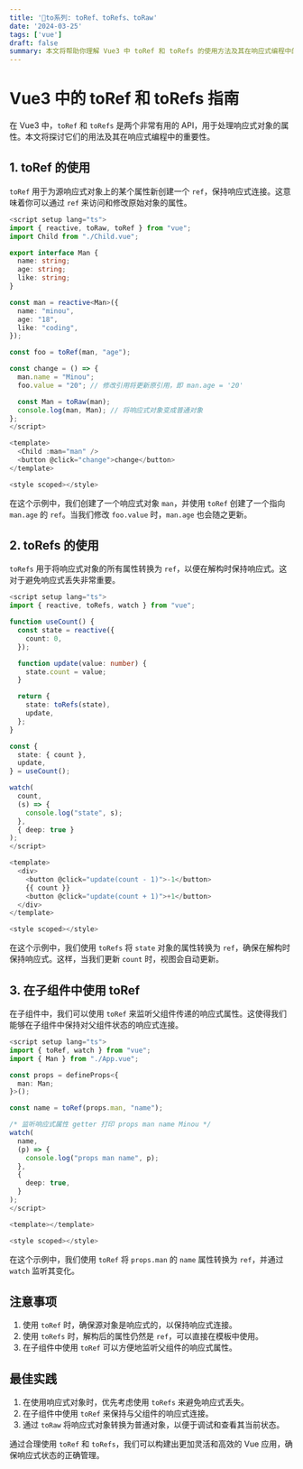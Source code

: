 ```yaml
---
title: '🚀to系列: toRef、toRefs、toRaw'
date: '2024-03-25'
tags: ['vue']
draft: false
summary: 本文将帮助你理解 Vue3 中 toRef 和 toRefs 的使用方法及其在响应式编程中的重要性。
---
```


# Vue3 中的 toRef 和 toRefs 指南

在 Vue3 中，`toRef` 和 `toRefs` 是两个非常有用的 API，用于处理响应式对象的属性。本文将探讨它们的用法及其在响应式编程中的重要性。

## 1. toRef 的使用

`toRef` 用于为源响应式对象上的某个属性新创建一个 `ref`，保持响应式连接。这意味着你可以通过 `ref` 来访问和修改原始对象的属性。

```typescript
<script setup lang="ts">
import { reactive, toRaw, toRef } from "vue";
import Child from "./Child.vue";

export interface Man {
  name: string;
  age: string;
  like: string;
}

const man = reactive<Man>({
  name: "minou",
  age: "18",
  like: "coding",
});

const foo = toRef(man, "age");

const change = () => {
  man.name = "Minou";
  foo.value = "20"; // 修改引用将更新原引用，即 man.age = '20'

  const Man = toRaw(man);
  console.log(man, Man); // 将响应式对象变成普通对象
};
</script>

<template>
  <Child :man="man" />
  <button @click="change">change</button>
</template>

<style scoped></style>
```

在这个示例中，我们创建了一个响应式对象 `man`，并使用 `toRef` 创建了一个指向 `man.age` 的 `ref`。当我们修改 `foo.value` 时，`man.age` 也会随之更新。

## 2. toRefs 的使用

`toRefs` 用于将响应式对象的所有属性转换为 `ref`，以便在解构时保持响应式。这对于避免响应式丢失非常重要。

```typescript
<script setup lang="ts">
import { reactive, toRefs, watch } from "vue";

function useCount() {
  const state = reactive({
    count: 0,
  });

  function update(value: number) {
    state.count = value;
  }

  return {
    state: toRefs(state),
    update,
  };
}

const {
  state: { count },
  update,
} = useCount();

watch(
  count,
  (s) => {
    console.log("state", s);
  },
  { deep: true }
);
</script>

<template>
  <div>
    <button @click="update(count - 1)">-1</button>
    {{ count }}
    <button @click="update(count + 1)">+1</button>
  </div>
</template>

<style scoped></style>
```

在这个示例中，我们使用 `toRefs` 将 `state` 对象的属性转换为 `ref`，确保在解构时保持响应式。这样，当我们更新 `count` 时，视图会自动更新。

## 3. 在子组件中使用 toRef

在子组件中，我们可以使用 `toRef` 来监听父组件传递的响应式属性。这使得我们能够在子组件中保持对父组件状态的响应式连接。

```typescript
<script setup lang="ts">
import { toRef, watch } from "vue";
import { Man } from "./App.vue";

const props = defineProps<{
  man: Man;
}>();

const name = toRef(props.man, "name");

/* 监听响应式属性 getter 打印 props man name Minou */
watch(
  name,
  (p) => {
    console.log("props man name", p);
  },
  {
    deep: true,
  }
);
</script>

<template></template>

<style scoped></style>
```

在这个示例中，我们使用 `toRef` 将 `props.man` 的 `name` 属性转换为 `ref`，并通过 `watch` 监听其变化。

## 注意事项

1. 使用 `toRef` 时，确保源对象是响应式的，以保持响应式连接。
2. 使用 `toRefs` 时，解构后的属性仍然是 `ref`，可以直接在模板中使用。
3. 在子组件中使用 `toRef` 可以方便地监听父组件的响应式属性。

## 最佳实践

1. 在使用响应式对象时，优先考虑使用 `toRefs` 来避免响应式丢失。
2. 在子组件中使用 `toRef` 来保持与父组件的响应式连接。
3. 通过 `toRaw` 将响应式对象转换为普通对象，以便于调试和查看其当前状态。

通过合理使用 `toRef` 和 `toRefs`，我们可以构建出更加灵活和高效的 Vue 应用，确保响应式状态的正确管理。
